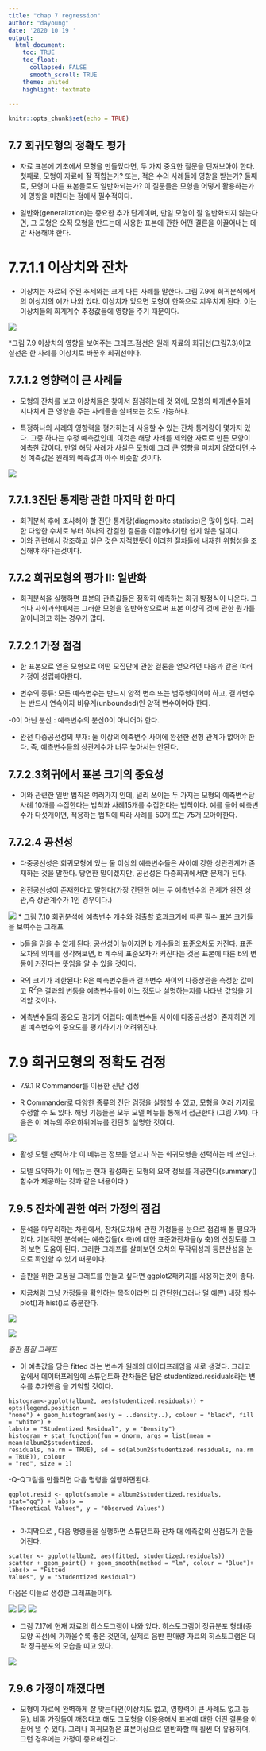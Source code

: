 ```yaml
---
title: "chap 7 regression"
author: "dayoung"
date: '2020 10 19 '
output:
  html_document:
    toc: TRUE
    toc_float:
      collapsed: FALSE
      smooth_scroll: TRUE
    theme: united
    highlight: textmate
    
---
```


```r
knitr::opts_chunk$set(echo = TRUE)
```

## 7.7 회귀모형의 정확도 평가

- 자료 표본에 기초에서 모형을 만들었다면, 두 가지 중요한 질문을 던져보아야 한다. 첫째로, 모형이 자료에 잘 적합는가? 또는, 적은 수의 사례들에 영향을 받는가? 둘째로, 모형이 다른 표본들로도 일반화되는가? 이 질문들은 모형을 어떻게 활용하는가에 영향을 미친다는 점에서 필수적이다.

- 일반화(generaliztion)는 중요한 추가 단계이며, 만일 모형이 잘 일반화되지 않는다면, 그 모형은 오직 모형을 만드는데 사용한 표본에 관한 어떤 결론을 이끌어내는 데만 사용해야 한다.


# 7.7.1.1 이상치와 잔차

- 이상치는 자료의 주된 추세와는 크게 다른 사례를 말한다. 그림 7.9에 회귀분석에서의 이상치의 예가 나와 있다. 이상치가 있으면 모형이 한쪽으로 치우치게 된다. 이는 이상치들의 회계계수 추정값들에 영향을 주기 때문이다.

![](img/img 2.PNG)

*그림 7.9 이상치의 영향을 보여주는 그래프.점선은 원래 자료의 회귀선(그림7.3)이고 실선은 한 사례를 이상치로 바꾼후 회귀선이다.

## 7.7.1.2 영향력이 큰 사례들

- 모형의 잔차를 보고 이상치들은 찾아서 점검히는데 것 외에, 모형의 매개변수들에 지나치게 큰 영향을 주는 사례들을 살펴보는 것도 가능하다.

- 특정하나의 사례의 영향력을 평가하는데 사용할 수 있는 잔차 통계량이 몇가지 있다.
그중 하나는 수정 예측값인데, 이것은 해당 사례를 제외한 자료로 만든 모향이 예측한 값이다. 만일 해당 사례가 사실은 모형에 그리 큰 영향을 미치지 않았다면,수정 예측값은 원래의 예측값과 아주 비슷할 것이다.

![](img/img1.PNG)


## 7.7.1.3진단 통계랑 관한 마지막 한 마디

- 회귀분석 후에 조사해야 할 진단 통계랑(diagmositc statistic)은 많이 있다. 그러한 다양한 수치로 부터 하나의 간결한 결론을 이끌어내기란 쉽지 않은 일이다.
- 이와 관련해서 강조하고 싶은 것은 지적했듯이 이러한 절차들에 내재한 위험성을 조심해야 하다는것이다.


## 7.7.2 회귀모형의 평가 II: 일반화

- 회귀분석을 실행하면 표본의 관측값들은 정확히 예측하는 회귀 방정식이 나온다.
그러나 사회과학에서는 그러한 모형을 일반화함으로써 표본 이상의 것에 관한 뭔가를 알아내려고 하는 경우가 많다.

## 7.7.2.1 가정 점검
- 한 표본으로 얻은 모형으로 어떤 모집단에 관한 결론을 얻으려먼 다음과 같은 여러 가정이 성립해야한다.

- 변수의 종류: 모든 예측변수는 반드시 양적 변수 또는 범주형이어야 하고, 결과변수는 반드시 연속이자 비유계(unbounded)인 양적 변수이어야 한다.

-0이 아닌 분산 : 예측변수의 분산0이 아니어야 한다.

- 완전 다중공선성의 부재: 둘 이상의 예측변수 사이에 완전한 선형 관계가 없어야 한다.
즉, 예측변수들의 상관계수가 너무 높아서는 안된다.


## 7.7.2.3회귀에서 표본 크기의 중요성

- 이와 관련한 일반 법칙은 여러가지 인데, 널리 쓰이는 두 가지는 모형의 예측변수당 사례 10개를 수집한다는 법칙과 사례15개를 수집한다는 법칙이다. 예를 들어 예측변수가 다섯개이면, 적용하는 법칙에 
따라 사례를 50개 또는 75개 모아아한다.


## 7.7.2.4 공선성
- 다중공선성은 회귀모형에 있는 둘 이상의 예측변수들은 사이에 강한 상관관계가 존재하는 것을 말한다. 당연한 말이겠지만, 공선성은 다중회귀에서만 문제가 된다. 

- 완전공선성이 존재한다고 말한다(가장 간단한 예는 두 예측변수의 관계가 완전 상관,즉 상관계수가 1인 경우이다.)



![](img/img 3.PNG)
* 그림 7.10 회귀분석에 예측변수 개수와 검출할 효과크기에 따른 필수 표본 크기들을 보여주는 그래프

- b들을 믿을 수 없게 된다: 공선성이 높아지면 b 개수들의 표준오차도 커진다. 표준오차의 의미를 생각해보면, b 계수의 표준오차가 커진다는 것은 표본에 따른 b의 변동이 커진다는 뜻임을 알 수 있을 것이다.

- R의 크기가 제한된다: R은 예측변수들과 결과변수 사이의 다중상관을 측정한 값이고
$R^{2}$은 결과의 변동을 예측변수들이 어느 정도나 설명하는지를 나타낸 값임을 기억할 것이다. 

- 예측변수들의 중요도 평가가 어렵다: 예측변수들 사이에 다중공선성이 존재하면 개별 예측변수의 중요도를 평가하기가 어려워진다.

# 7.9 회귀모형의 정확도 검정
* 7.9.1 R Commander를 이용한 진단 검정

- R Commander로 다양한 종류의 진단 검정을 실행할 수 있고, 모형을 여러 가지로 수정할 수 도 있다. 해당 기능들은 모두 모델 메뉴를 통해서 접근한다 (그림 7.14). 다음은 이 메뉴의 주요하위메뉴를 간단히 설명한 것이다.

![](img/img 4.PNG)

- 활성 모텔 선택하기: 이 메뉴는 정보를 얻고자 하는 회귀모형을 선택하는 데 쓰인다.

- 모텔 요약하기: 이 메뉴는 현재 활성화된 모형의 요약 정보를 제공한다(summary() 함수가 제공하는 것과 같은 내용이다.)


## 7.9.5 잔차에 관한 여러 가정의 점검

- 분석을 마무리하는 차원에서, 잔차(오차)에 관한 가정들을 눈으로 점검해 볼 필요가 있다.
기본적인 분석에는 예측값들(x 축)에 대한 표준화잔차들(y 축)의 산점도를 그려 보면 도움이 된다. 그러한 그래프를 살펴보면 오차의 무작위성과 등분산성을 눈으로 확인할 수 있기 때문이다. 

- 출판을 위한 고품질 그래프를 만들고 싶다면 ggplot2패키지를 사용하는것이 좋다.

- 지금처럼 그냥 가정들을 확인하는 목적이라면 더 간단한(그러나 덜 예쁜) 내장 함수 plot()과 hist()로 충분한다.

![](img/img 5.PNG)

![](img/img6.PNG)


*출판 품질 그래프*

- 이 예측값을 담은 fitted 라는 변수가 원래의 데이터프레임을 새로 생겼다. 그리고 앞에서 데이터프레임에 스튜던트화 잔차들은 담은 studentized.residuals라는 변수를 추가했음 을 기억할 것이다.

```
histogram<-ggplot(album2, aes(studentized.residuals)) + opts(legend.position =
"none") + geom_histogram(aes(y = ..density..), colour = "black", fill = "white") +
labs(x = "Studentized Residual", y = "Density")
histogram + stat_function(fun = dnorm, args = list(mean = mean(album2$studentized.
residuals, na.rm = TRUE), sd = sd(album2$studentized.residuals, na.rm = TRUE)), colour
= "red", size = 1)
```

-Q-Q그림을 만들려면 다음 명령을 실행하면된다.

```
qqplot.resid <- qplot(sample = album2$studentized.residuals, stat="qq") + labs(x =
"Theoretical Values", y = "Observed Values")


```

- 마지막으로 , 다음 명령들을 실행하면 스튜던트화 잔차 대 예측값의 산점도가 만들어진다.

```
scatter <- ggplot(album2, aes(fitted, studentized.residuals))
scatter + geom_point() + geom_smooth(method = "lm", colour = "Blue")+ labs(x = "Fitted
Values", y = "Studentized Residual")
```
다음은 이들로 생성한 그래프들이다.

![](img/img7.PNG) ![](img/img8.PNG) ![](img/img9.PNG)

- 그림 7.17에 현재 자료의 히스토그램이 나와 있다. 히스토그램이 정규분포 형태(종 모양 곡선)에 가까울수록 좋은 것인데, 실제로 음반 판매량 자료의 히스토그램은 대략 정규분포의 모습을 띠고 있다.

![](img/img10.PNG)

## 7.9.6 가정이 깨졌다면

- 모형이 자료에 완벽하게 잘 맞는다면(이상치도 없고, 영향력이 큰 사례도 없고 등등), 비록 가정들이 깨졌다고 해도 그모형을 이용용해서 표본에 대한 어떤 결론을 이끌어 낼 수 있다. 그러나 회귀모형은 표본이상으로 일반화할 때 휠씬 더 유용하며, 그런 경우에는 가정이 중요해진다.





